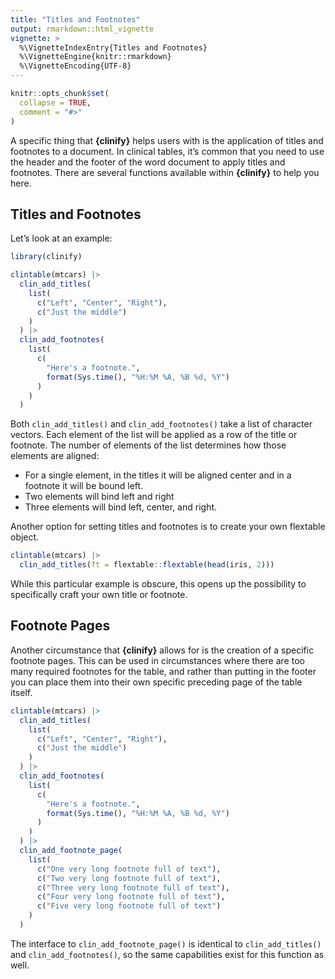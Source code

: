 ```yaml
---
title: "Titles and Footnotes"
output: rmarkdown::html_vignette
vignette: >
  %\VignetteIndexEntry{Titles and Footnotes}
  %\VignetteEngine{knitr::rmarkdown}
  %\VignetteEncoding{UTF-8}
---
```


```r
knitr::opts_chunk$set(
  collapse = TRUE,
  comment = "#>"
)
```

A specific thing that **{clinify}** helps users with is the application of titles and footnotes to a document. In clinical tables, it's common that you need to use the header and the footer of the word document to apply titles and footnotes. There are several functions available within **{clinify}** to help you here. 

## Titles and Footnotes

Let's look at an example:

```r
library(clinify)

clintable(mtcars) |>
  clin_add_titles(
    list(
      c("Left", "Center", "Right"),
      c("Just the middle")
    )
  ) |>
  clin_add_footnotes(
    list(
      c(
        "Here's a footnote.",
        format(Sys.time(), "%H:%M %A, %B %d, %Y")
      )
    )
  )
```

Both `clin_add_titles()` and `clin_add_footnotes()` take a list of character vectors. Each element of the list will be applied as a row of the title or footnote. The number of elements of the list determines how those elements are aligned:

- For a single element, in the titles it will be aligned center and in a footnote it will be bound left.
- Two elements will bind left and right
- Three elements will bind left, center, and right.

Another option for setting titles and footnotes is to create your own flextable object.

```r
clintable(mtcars) |>
  clin_add_titles(ft = flextable::flextable(head(iris, 2)))
```

While this particular example is obscure, this opens up the possibility to specifically craft your own title or footnote.

## Footnote Pages

Another circumstance that **{clinify}** allows for is the creation of a specific footnote pages. This can be used in circumstances where there are too many required footnotes for the table, and rather than putting in the footer you can place them into their own specific preceding page of the table itself.

```r
clintable(mtcars) |>
  clin_add_titles(
    list(
      c("Left", "Center", "Right"),
      c("Just the middle")
    )
  ) |>
  clin_add_footnotes(
    list(
      c(
        "Here's a footnote.",
        format(Sys.time(), "%H:%M %A, %B %d, %Y")
      )
    )
  ) |>
  clin_add_footnote_page(
    list(
      c("One very long footnote full of text"),
      c("Two very long footnote full of text"),
      c("Three very long footnote full of text"),
      c("Four very long footnote full of text"),
      c("Five very long footnote full of text")
    )
  )
```

The interface to `clin_add_footnote_page()` is identical to `clin_add_titles()` and `clin_add_footnotes()`, so the same capabilities exist for this function as well. 
